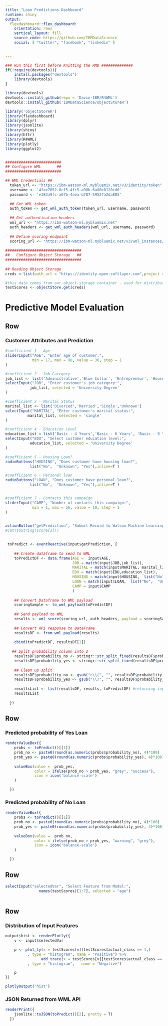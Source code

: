 ```yaml
---
title: "Loan Predictions Dashboard"
runtime: shiny
output: 
  flexdashboard::flex_dashboard:
    orientation: rows
    vertical_layout: fill
    source_code: https://github.com/IBMDataScience
    social: [ "twitter", "facebook", "linkedin" ]

    
---
```


```r

### Run this first before Knitting the RMD ##############
if(!require(devtools)){
    install.packages("devtools")
    library(devtools)
}

library(devtools)
devtools::install_github(repo = 'Davin-IBM/R4WML')
devtools::install_github('IBMDataScience/objectStoreR') 

library('objectStoreR') 
library(flexdashboard)
library(dplyr)
library(jsonlite)
library(shiny)
library(httr)
library(R4WML)
library(plotly)
library(ggplot2)


#########################
## Configure WML       ##
#########################

## WML Credentials ##
  token_url <- "https://ibm-watson-ml.mybluemix.net/v3/identity/token"
  username <- '4fae7652-8cf5-4fc5-a90b-6a80e8120cd0'
  password <- 'e183a9fc-a67b-4aea-b787-59527a2da805'
  
  ## Get WML token
  auth_token <- get_wml_auth_token(token_url, username, password)
  
  ## Get authentication headers
  wml_url <- "https://ibm-watson-ml.mybluemix.net"
  auth_headers <- get_wml_auth_headers(wml_url, username, password)
  
  ## Define scoring endpoint
  scoring_url <- "https://ibm-watson-ml.mybluemix.net/v3/wml_instances/8a2b9093-833c-469c-b648-192bedbbbd4a/published_models/a80515c8-1f8a-412f-8a1f-98126f64c15f/deployments/041a650f-a1c3-4f89-a6bc-43ddd57fe138/online "
  
##################################
##   Configure Object Storage   ##
##################################
  
## Reading Object Storage
creds <-list(auth_url = "https://identity.open.softlayer.com",project = "object_storage_92c67982_0c6e_49a7_8bfd_c51c91ebdd53",project_id = "7babac2c6d62406abd107c4512e6ede0",region = "dallas",user_id = "e3a895ede0924c0abda1cdb7304b994c",domain_id = "2c66d8b212cb45ac95ec36fda57b9d26",domain_name = "1026855",username = "member_495df5f127778f229b9ccb86b13b4aa8b817ac81",password = "Vwx8y0n[,5LbsNEv",container = "AnalyticsUniversityBankMarketingModeling",tenantId = "undefined",filename = "Test_Scored.csv")

#this data comes from our object storage container - used for distribution plots
testScores <- objectStore.get(creds)


```

Predictive Model Evaluation
=====================================

Row  {.sidebar data-width=350}
-----------------------------------------------------------------------

### Customer Attributes and Prediction

```r

#coefficient 1 - Age
sliderInput("AGE", "Enter age of customer:",
            min = 17, max = 98, value = 30, step = 1
)

#coefficient 2 - Job Category
job_list <- list('Administrative','Blue Collar', 'Entrepreneur', 'Housemaid', 'Management', 'Retired', 'Self-employed', 'Services','Student','Technician','Unemployed','Unknown')
selectInput("JOB", "Enter customer's job category:",
           job_list, selected = 'University Degree'
)

#coefficient 3 - Marital Status
marital_list <- list('Divorced','Married','Single','Unknown')
selectInput("MARITAL", "Enter customer's marital status:",
          marital_list, selected = 'single'
)

#coefficient 4 - Education Level 
education_list = list('Basic - 4 Years','Basic - 6 Years', 'Basic - 9 Years', 'High School', 'Illiterate', 'Professional Courses', 'University Degree','Unknown')
selectInput("EDU", "Select customer education level:",
           education_list, selected = 'University Degree'
)

#coefficient 5 - Housing Loan? 
radioButtons("HOUSING", "Does customer have housing loan?",
           list("No",  "Unknown", "Yes"),inline=T )

#coefficient 6 - Personal loan
radioButtons("LOAN", "Does customer have personal loan?",
           list("No",  "Unknown", "Yes"),inline=T )


#coefficient 7 - Contacts this campaign
sliderInput("CAMP", "Number of contacts this campaign:",
            min = 1, max = 56, value = 10, step = 1
)

 
actionButton("getPrediction", "Submit Record to Watson Machine Learning", color="green")
#cat(toString(score[1]))
 

 toPredict <- eventReactive(input$getPrediction, {
    
    ## Create dataframe to send to WML
    toPredictDF <- data.frame(AGE =  input$AGE,
                              JOB = match(input$JOB,job_list),
                              MARITAL = match(input$MARITAL, marital_list),
                              EDU = match(input$EDU,education_list),
                              HOUSING = match(input$HOUSING,  list("No",  "Unknown", "Yes")),
                              LOAN = match(input$LOAN,  list("No",  "Unknown", "Yes"))  ,
                              CAMP = input$CAMP
                              )
    
    ## Convert Dataframe to WML payload
    scoringSample <- to_wml_payload(toPredictDF)
    
    ## Send payload to WML
    results <- wml_score(scoring_url, auth_headers, payload = scoringSample)
    
    ## Convert API response to DataFrame
    resultsDF <- from_wml_payload(results)
    
    cbind(toPredictDF, resultsDF[1])
    
   ## Split probability column into 2
    resultsDF$probability_no <- stringr::str_split_fixed(resultsDF$probability, ",", 2)[, 1]
    resultsDF$probability_yes <- stringr::str_split_fixed(resultsDF$probability, ",", 2)[, 2]
    
    ## Clean up split
    resultsDF$probability_no <- gsub("c\\(", "", resultsDF$probability_no)
    resultsDF$probability_yes <- gsub("\\)", "", resultsDF$probability_yes)
    
    resultsList <- list(resultsDF, results, toPredictDF) #returning inputs as well to populate table
    resultsList
  
  })

```

Row {data-height=150}
-----------------------------------------------------------------------

### Predicted probability of Yes Loan

```r


renderValueBox({
    probs <- toPredict()[[1]]
    prob_no <- paste0(round(as.numeric(probs$probability_no), 4)*100)
    prob_yes <- paste0(round(as.numeric(probs$probability_yes), 4)*100)
    
    valueBox(value =  prob_yes,
             color = ifelse(prob_no > prob_yes, "grey", "success"),
             icon = icon('balance-scale')
    )

  }) 

```


### Predicted probability of No Loan

```r

renderValueBox({
    probs <- toPredict()[[1]]
    prob_no <- paste0(round(as.numeric(probs$probability_no), 4)*100)
    prob_yes <- paste0(round(as.numeric(probs$probability_yes), 4)*100)
    
    valueBox(value =  prob_no,
             color = ifelse(prob_no > prob_yes, "warning", "grey"),
             icon = icon('balance-scale')
    )

  }) 
```

Row {data-height=100}
-----------------------------------------------------------------------


```r


selectInput("selectedVar", "Select Feature from Model:",
               names(testScores)[1:7], selected = "age")
 
```



Row {data-height=700}
-----------------------------------------------------------------------

### Distribution of Input Features

```r

output$hist <- renderPlotly({
    v <- input$selectedVar

    p <- plot_ly(x = testScores[v][testScores$actual_class == 1,]
          , type = "histogram", name = "Positive") %>% 
                add_trace(x = testScores[v][testScores$actual_class == 0,]
          , type = "histogram",   name = "Negative") 

    p
})

plotlyOutput('hist')

```

### JSON Returned from WML API

```r

renderPrint({
    jsonlite::toJSON(toPredict()[2], pretty = T)
  })

  
```
